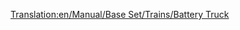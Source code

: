 [[Translation:en/Manual/Base Set/Trains/Battery Truck]]
{{fr/Manual/Base Set/Trains/Wagon|Nom=Wagon de batteries
|Coût=1 148£ (2 296$)
|Poids=18 / 23 t
|Capacité=22 batteries
|MonoCoût="
|Image=[[File:en/Manual/Base Set/Trains/Batterytruck.png]]
|MonoPoids=18 / 24 t
|MonoCapacité=27 batteries
|MagCoût="
|MagPoids=18 / 25 t
|MagCapacité=29 batteries
|Description=Un wagon de chemin de fer entièrement dédié aux batteries. Quand il est apparu dans le jeu que chaque wagon ne pouvait contenir que deux batteries gigantesques, nous avons été informés de source sûre que ce n'est que l'emballage et le numéro de série des batteries qui était en fait transporté.
}}